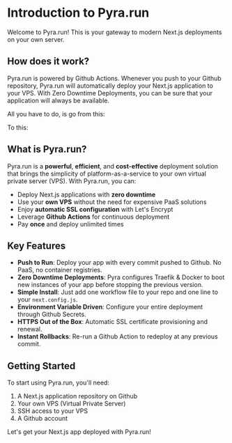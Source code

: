 
# Introduction to Pyra.run

Welcome to Pyra.run! This is your gateway to modern Next.js deployments on your own server.

## How does it work?

Pyra.run is powered by Github Actions. Whenever you push to your Github repository, Pyra.run will automatically deploy your Next.js application to your VPS. With Zero Downtime Deployments, you can be sure that your application will always be available.

All you have to do, is go from this:

<FileTree>
  <FileTree.Folder name="my-next-app" defaultOpen>
    <FileTree.File name="package.json" />
    <FileTree.File name="next.config.js" />
    <FileTree.Folder name="pages" />
    <FileTree.Folder name="public" />
  </FileTree.Folder>
</FileTree>

To this:

<FileTree>
  <FileTree.Folder name="my-next-app" defaultOpen>
    <FileTree.Folder name=".github" defaultOpen>
      <FileTree.Folder name="workflows" defaultOpen>
        <FileTree.File name="pyra.yml" />
      </FileTree.Folder>
    </FileTree.Folder>
    <FileTree.File name="package.json" />
    <FileTree.File name="next.config.js" />
    <FileTree.Folder name="pages" />
    <FileTree.Folder name="public" />
  </FileTree.Folder>
</FileTree>

## What is Pyra.run?

Pyra.run is a **powerful**, **efficient**, and **cost-effective** deployment solution that brings the simplicity of platform-as-a-service to your own virtual private server (VPS). With Pyra.run, you can:

- Deploy Next.js applications with **zero downtime**
- Use your **own VPS** without the need for expensive PaaS solutions
- Enjoy **automatic SSL configuration** with Let's Encrypt
- Leverage **Github Actions** for continuous deployment
- Pay **once** and deploy unlimited times

## Key Features

- **Push to Run**: Deploy your app with every commit pushed to Github. No PaaS, no container registries.
- **Zero Downtime Deployments**: Pyra configures Traefik & Docker to boot new instances of your app before stopping the previous version.
- **Simple Install**: Just add one workflow file to your repo and one line to your `next.config.js`.
- **Environment Variable Driven**: Configure your entire deployment through Github Secrets.
- **HTTPS Out of the Box**: Automatic SSL certificate provisioning and renewal.
- **Instant Rollbacks**: Re-run a Github Action to redeploy at any previous commit.

## Getting Started

To start using Pyra.run, you'll need:

1. A Next.js application repository on Github
2. Your own VPS (Virtual Private Server)
3. SSH access to your VPS
4. A Github account

Let's get your Next.js app deployed with Pyra.run!
